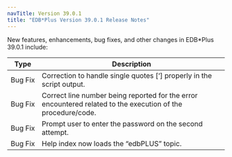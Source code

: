 ```yaml
---
navTitle: Version 39.0.1
title: "EDB*Plus Version 39.0.1 Release Notes"
---
```


New features, enhancements, bug fixes, and other changes in EDB*Plus 39.0.1 include:

| Type    | Description                                                                                                       |
| ------- | ----------------------------------------------------------------------------------------------------------------- | 
| Bug Fix | Correction to handle single quotes [‘] properly in the script output.                                             |
| Bug&nbsp;Fix | Correct line number being reported for the error encountered related to the execution of the procedure/code. |
| Bug Fix | Prompt user to enter the password on the second attempt.                                                          |
| Bug Fix | Help index now loads the “edbPLUS” topic.                                                                         |
